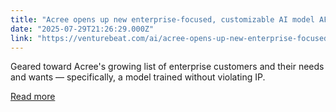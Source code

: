 ```yaml
---
title: "Acree opens up new enterprise-focused, customizable AI model AFM-4.5B trained on ‘clean, rigorously filtered data’"
date: "2025-07-29T21:26:29.000Z"
link: "https://venturebeat.com/ai/acree-opens-up-new-enterprise-focused-customizable-ai-model-afm-4-5b-trained-on-clean-rigorously-filtered-data/"
---
```


Geared toward Acree's growing list of enterprise customers and their needs and wants — specifically, a model trained without violating IP.

[Read more](https://venturebeat.com/ai/acree-opens-up-new-enterprise-focused-customizable-ai-model-afm-4-5b-trained-on-clean-rigorously-filtered-data/)
